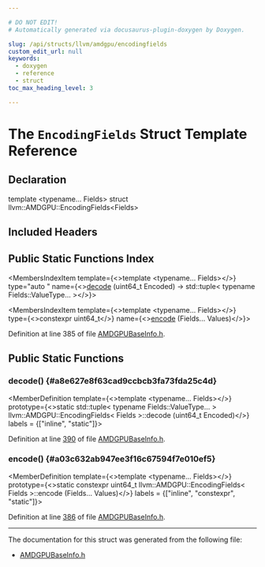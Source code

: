 ```yaml
---

# DO NOT EDIT!
# Automatically generated via docusaurus-plugin-doxygen by Doxygen.

slug: /api/structs/llvm/amdgpu/encodingfields
custom_edit_url: null
keywords:
  - doxygen
  - reference
  - struct
toc_max_heading_level: 3

---
```





# The `EncodingFields` Struct Template Reference

<DoxygenPage pluginConfig={pluginConfig}>



## Declaration

<CodeBlock>template &lt;typename... Fields&gt;
struct llvm::AMDGPU::EncodingFields&lt;Fields&gt;</CodeBlock>

## Included Headers

<IncludesList>
<IncludesListItem
  filePath="Target/AMDGPU/Utils/AMDGPUBaseInfo.h"
  permalink="/docs/api/files/lib/lib/target/lib/target/amdgpu/lib/target/amdgpu/utils/amdgpubaseinfo-h"
  isLocal="true" />
</IncludesList>

## Public Static Functions Index

<MembersIndex>

<MembersIndexItem
  template={<>template &lt;typename... Fields&gt;</>}
  type="auto "
  name={<><a href="#a8e627e8f63cad9ccbcb3fa73fda25c4d">decode</a> (uint64&#95;t Encoded) -&gt; std::tuple&lt; typename Fields::ValueType... &gt;</>}>
</MembersIndexItem>

<MembersIndexItem
  template={<>template &lt;typename... Fields&gt;</>}
  type={<>constexpr uint64&#95;t</>}
  name={<><a href="#a03c632ab947ee3f16c67594f7e010ef5">encode</a> (Fields... Values)</>}>
</MembersIndexItem>

</MembersIndex>


Definition at line 385 of file <a href="/docs/api/files/lib/lib/target/lib/target/amdgpu/lib/target/amdgpu/utils/amdgpubaseinfo-h">AMDGPUBaseInfo.h</a>.

<SectionDefinition>

## Public Static Functions

### decode() {#a8e627e8f63cad9ccbcb3fa73fda25c4d}

<MemberDefinition
  template={<>template &lt;typename... Fields&gt;</>}
  prototype={<>static std::tuple&lt; typename Fields::ValueType... &gt; llvm::AMDGPU::EncodingFields&lt; Fields &gt;::decode (uint64&#95;t Encoded)</>}
  labels = {["inline", "static"]}>

Definition at line <a href="/docs/api/files/lib/lib/target/lib/target/amdgpu/lib/target/amdgpu/utils/amdgpubaseinfo-h/#l00390">390</a> of file <a href="/docs/api/files/lib/lib/target/lib/target/amdgpu/lib/target/amdgpu/utils/amdgpubaseinfo-h">AMDGPUBaseInfo.h</a>.
</MemberDefinition>

### encode() {#a03c632ab947ee3f16c67594f7e010ef5}

<MemberDefinition
  template={<>template &lt;typename... Fields&gt;</>}
  prototype={<>static constexpr uint64&#95;t llvm::AMDGPU::EncodingFields&lt; Fields &gt;::encode (Fields... Values)</>}
  labels = {["inline", "constexpr", "static"]}>

Definition at line <a href="/docs/api/files/lib/lib/target/lib/target/amdgpu/lib/target/amdgpu/utils/amdgpubaseinfo-h/#l00386">386</a> of file <a href="/docs/api/files/lib/lib/target/lib/target/amdgpu/lib/target/amdgpu/utils/amdgpubaseinfo-h">AMDGPUBaseInfo.h</a>.
</MemberDefinition>

</SectionDefinition>

<hr/>

The documentation for this struct was generated from the following file:

<ul>
<li><a href="/docs/api/files/lib/lib/target/lib/target/amdgpu/lib/target/amdgpu/utils/amdgpubaseinfo-h">AMDGPUBaseInfo.h</a></li>
</ul>

</DoxygenPage>
